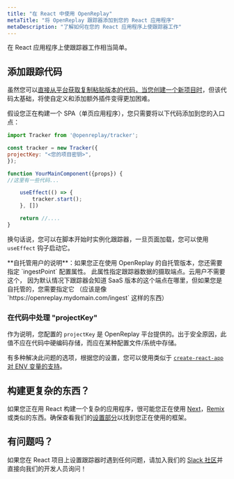 ```yaml
---
title: "在 React 中使用 OpenReplay"
metaTitle: "将 OpenReplay 跟踪器添加到您的 React 应用程序"
metaDescription: "了解如何在您的 React 应用程序上使跟踪器工作"
---
```


在 React 应用程序上使跟踪器工作相当简单。

## 添加跟踪代码

虽然您可以[直接从平台获取复制粘贴版本的代码，当您创建一个新项目时](/using-or/snippet#getting-the-snippet)，但该代码太基础，将使自定义和添加额外插件变得更加困难。

假设您正在构建一个 SPA（单页应用程序），您只需要将以下代码添加到您的入口点：

```jsx
import Tracker from '@openreplay/tracker';

const tracker = new Tracker({
projectKey: "<您的项目密钥>",  
});

function YourMainComponent({props}) {
//这里有一些代码...

    useEffect(() => {
        tracker.start();
    }, [])

    return //....
}
```

换句话说，您可以在脚本开始时实例化跟踪器，一旦页面加载，您可以使用 `useEffect` 钩子启动它。

<Aside type="tip">
	**自托管用户的说明**：如果您正在使用 OpenReplay 的自托管版本，您还需要指定 `ingestPoint` 配置属性。
	此属性指定跟踪器数据的摄取端点。云用户不需要这个，
	因为默认情况下跟踪器会知道 SaaS 版本的这个端点在哪里，但如果您是自托管的，您需要指定它
	（应该是像 `https://openreplay.mydomain.com/ingest` 这样的东西）
</Aside>

### 在代码中处理 "projectKey"

作为说明，您配置的 `projectKey` 是 OpenReplay 平台提供的。出于安全原因，此值不应在代码中硬编码存储，而应在某种配置文件/系统中存储。

有多种解决此问题的选项，根据您的设置，您可以使用类似于 [`create-react-app` 对 ENV 变量的支持](https://create-react-app.dev/docs/adding-custom-environment-variables/)。

## 构建更复杂的东西？
如果您正在用 React 构建一个复杂的应用程序，很可能您正在使用 [Next](/using-or/next)，[Remix](/using-or/remix) 或类似的东西。确保查看我们的[设置部分](/using-or)以找到您正在使用的框架。

## 有问题吗？

如果您在 React 项目上设置跟踪器时遇到任何问题，请加入我们的 [Slack 社区](https://slack.openreplay.com/)并直接向我们的开发人员询问！

<GoDeeperFooter/>
